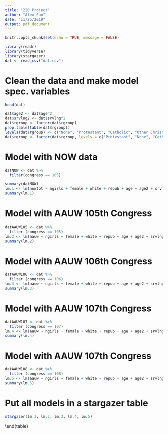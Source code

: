 ```yaml
---
title: "220 Project"
author: "Alex Fan"
date: "11/25/2019"
output: pdf_document
---
```


```r
knitr::opts_chunk$set(echo = TRUE, message = FALSE)
```

```r
library(readr)
library(tidyverse)
library(stargazer)
dat <- read_csv("dat.csv")
```

# Clean the data and make model spec. variables
```r
head(dat)

dat$age2 <- dat$age^2
dat$srvlng2 <- dat$srvlng^2
dat$rgroup <- factor(dat$rgroup)
prop.table(table(dat$rgroup))
levels(dat$rgroup) <- c("None", "Protestant", "Catholic", "Other Christian", "Other religion")
dat$rgroup <- factor(dat$rgroup, levels = c("Protestant", "None", "Catholic", "Other Christian", "Other religion"))

```

# Model with NOW data
```r
datNOW <- dat %>%
  filter(congress == 105)

summary(datNOW)
lm.1 <- lm(nowtot ~ ngirls + female + white + repub + age + age2 + srvlng + srvlng2 + rgroup + demvote + factor(totchi) + factor(region), data = datNOW)
summary(lm.1)
```

# Model with AAUW 105th Congress
```r
datAAUW105 <- dat %>%
  filter (congress == 105)
lm.2 <- lm(aauw ~ ngirls + female + white + repub + age + age2 + srvlng + srvlng2 + rgroup + demvote + factor(totchi) + factor(region), data = datAAUW105)
summary(lm.2)
```

# Model with AAUW 106th Congress
```r
datAAUW106 <- dat %>%
  filter (congress == 106)
lm.3 <- lm(aauw ~ ngirls + female + white + repub + age + age2 + srvlng + srvlng2 + rgroup + demvote + factor(totchi) + factor(region), data = datAAUW106)
summary(lm.3)
```

# Model with AAUW 107th Congress
```r
datAAUW107 <- dat %>%
  filter (congress == 107)
lm.4 <- lm(aauw ~ ngirls + female + white + repub + age + age2 + srvlng + srvlng2 + rgroup + demvote + factor(totchi) + factor(region), data = datAAUW107)
summary(lm.4)
```

# Model with AAUW 107th Congress
```r
datAAUW108 <- dat %>%
  filter (congress == 108)
lm.5 <- lm(aauw ~ ngirls + female + white + repub + age + age2 + srvlng + srvlng2 + rgroup + demvote + factor(totchi) + factor(region), data = datAAUW108)
summary(lm.5)
```

# Put all models in a stargazer table
```r
stargazer(lm.1, lm.2, lm.3, lm.4, lm.5)
```

\begin{tabular}{@{\extracolsep{5pt}}lcc} 
\\[-1.8ex]\hline 
\hline \\[-1.8ex] 
 & \multicolumn{2}{c}{\textit{Dependent variable:}} \\ 
\cline{2-3} 
\\[-1.8ex] & nowtot & aauw \\ 
\\[-1.8ex] & (1) & (2)\\ 
\hline \\[-1.8ex] 
 ngirls & 2.300$^{**}$ & 2.385$^{**}$ \\ 
  & (1.038) & (1.124) \\ 
  & & \\ 
 female & 10.838$^{***}$ & 9.194$^{***}$ \\ 
  & (2.690) & (2.910) \\ 
  & & \\ 
 white & 1.860 & 0.144 \\ 
  & (3.451) & (3.676) \\ 
  & & \\ 
 repub & $-$44.903$^{***}$ & $-$60.468$^{***}$ \\ 
  & (2.109) & (2.280) \\ 
  & & \\ 
 age & 0.661 & 0.854 \\ 
  & (0.800) & (0.860) \\ 
  & & \\ 
 age2 & $-$0.006 & $-$0.006 \\ 
  & (0.008) & (0.008) \\ 
  & & \\ 
 srvlng & 0.235 & $-$0.208 \\ 
  & (0.300) & (0.324) \\ 
  & & \\ 
 srvlng2 & $-$0.009 & 0.004 \\ 
  & (0.010) & (0.011) \\ 
  & & \\ 
 rgroupNone & 7.262 & 5.671 \\ 
  & (7.022) & (7.606) \\ 
  & & \\ 
 rgroupCatholic & $-$3.974$^{**}$ & $-$4.505$^{**}$ \\ 
  & (1.941) & (2.091) \\ 
  & & \\ 
 rgroupOther Christian & 0.769 & 3.204 \\ 
  & (4.600) & (4.983) \\ 
  & & \\ 
 rgroupOther religion & 10.866$^{***}$ & 9.683$^{**}$ \\ 
  & (3.752) & (4.047) \\ 
  & & \\ 
 demvote & 84.158$^{***}$ & 62.148$^{***}$ \\ 
  & (10.869) & (11.568) \\ 
  & & \\ 
 factor(totchi)1 & $-$3.278 & $-$3.497 \\ 
  & (3.497) & (3.739) \\ 
  & & \\ 
 factor(totchi)2 & $-$5.524$^{*}$ & $-$4.409 \\ 
  & (2.821) & (3.038) \\ 
  & & \\ 
 factor(totchi)3 & $-$7.370$^{**}$ & $-$7.397$^{**}$ \\ 
  & (3.273) & (3.526) \\ 
  & & \\ 
 factor(totchi)4 & $-$11.012$^{***}$ & $-$10.872$^{***}$ \\ 
  & (3.779) & (4.062) \\ 
  & & \\ 
 factor(totchi)5 & $-$10.274$^{**}$ & $-$13.036$^{**}$ \\ 
  & (4.719) & (5.094) \\ 
  & & \\ 
 factor(totchi)6 & $-$12.454 & $-$17.865$^{**}$ \\ 
  & (8.279) & (8.953) \\ 
  & & \\ 
 factor(totchi)7 & $-$10.634 & $-$11.857 \\ 
  & (9.583) & (10.377) \\ 
  & & \\ 
 factor(totchi)8 & $-$28.974$^{**}$ & $-$43.703$^{***}$ \\ 
  & (11.297) & (12.226) \\ 
  & & \\ 
 factor(totchi)9 & $-$14.077 & $-$15.929 \\ 
  & (17.660) & (19.124) \\ 
  & & \\ 
 factor(totchi)10 & $-$23.045 & $-$26.659 \\ 
  & (17.220) & (18.647) \\ 
  & & \\ 
 factor(region)2 & $-$11.884$^{***}$ & $-$9.287$^{**}$ \\ 
  & (4.096) & (4.409) \\ 
  & & \\ 
 factor(region)3 & $-$13.047$^{***}$ & $-$12.577$^{***}$ \\ 
  & (4.086) & (4.422) \\ 
  & & \\ 
 factor(region)4 & $-$13.587$^{***}$ & $-$7.870 \\ 
  & (4.702) & (5.087) \\ 
  & & \\ 
 factor(region)5 & $-$11.358$^{***}$ & $-$10.056$^{**}$ \\ 
  & (4.222) & (4.565) \\ 
  & & \\ 
 factor(region)6 & $-$22.281$^{***}$ & $-$19.686$^{***}$ \\ 
  & (4.985) & (5.394) \\ 
  & & \\ 
 factor(region)7 & $-$17.820$^{***}$ & $-$15.546$^{***}$ \\ 
  & (4.524) & (4.888) \\ 
  & & \\ 
 factor(region)8 & $-$15.108$^{***}$ & $-$16.451$^{***}$ \\ 
  & (5.036) & (5.451) \\ 
  & & \\ 
 factor(region)9 & $-$8.186$^{**}$ & $-$8.657$^{*}$ \\ 
  & (4.100) & (4.433) \\ 
  & & \\ 
 Constant & 17.025 & 36.451 \\ 
  & (21.662) & (23.401) \\ 
  & & \\ 
\hline \\[-1.8ex] 
Observations & 430 & 434 \\ 
R$^{2}$ & 0.820 & 0.840 \\ 
Adjusted R$^{2}$ & 0.806 & 0.828 \\ 
Residual Std. Error & 16.093 (df = 398) & 17.441 (df = 402) \\ 
F Statistic & 58.436$^{***}$ (df = 31; 398) & 68.061$^{***}$ (df = 31; 402) \\ 
\hline 
\hline \\[-1.8ex] 
\textit{Note:}  & \multicolumn{2}{r}{$^{*}$p$<$0.1; $^{**}$p$<$0.05; $^{***}$p$<$0.01} \\ 
\end{tabular} 
\end{table} 
